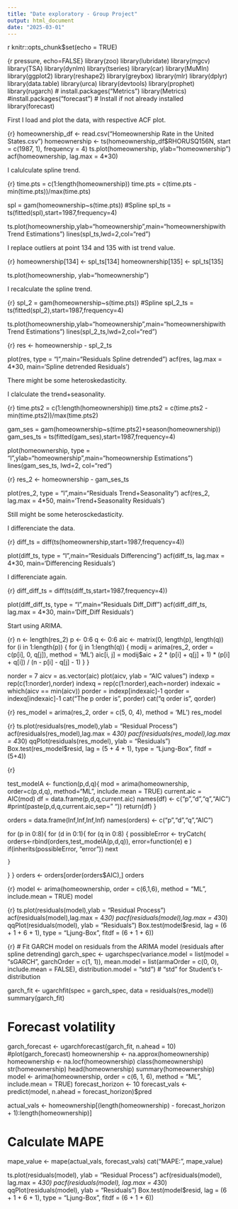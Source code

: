 ---
title: "Date exploratory - Group Project"
output: html_document
date: "2025-03-01"
---

{r setup, include=FALSE}
knitr::opts_chunk$set(echo = TRUE)

{r pressure, echo=FALSE}
library(zoo)
library(lubridate)
library(mgcv)
library(TSA)
library(dynlm)
library(tseries)
library(car)
library(MuMIn)
library(ggplot2)
library(reshape2)
library(greybox)
library(mlr)
library(dplyr)
library(data.table)
library(urca)
library(devtools)
library(prophet)
library(rugarch)
# install.packages("Metrics")
library(Metrics)
#install.packages("forecast")  # Install if not already installed
library(forecast)

First I load and plot the data, with respective ACF plot.

{r}
homeownership_df <- read.csv("Homeownership Rate in the United States.csv")
homeownership <- ts(homeownership_df$RHORUSQ156N, start = c(1987, 1), frequency = 4) 
ts.plot(homeownership, ylab="homeownership")
acf(homeownership, lag.max = 4*30)

I calulculate spline trend.

{r}
time.pts = c(1:length(homeownership))
time.pts = c(time.pts - min(time.pts))/max(time.pts)

spl = gam(homeownership~s(time.pts)) #Spline
spl_ts = ts(fitted(spl),start=1987,frequency=4)

ts.plot(homeownership,ylab="homeownership",main="homeownershipwith Trend Estimations")
lines(spl_ts,lwd=2,col="red")

I replace outliers at point 134 and 135 with ist trend value.

{r}
homeownership[134] <- spl_ts[134]
homeownership[135] <- spl_ts[135]

ts.plot(homeownership, ylab="homeownership")

I recalculate the spline trend.

{r}
spl_2 = gam(homeownership~s(time.pts)) #Spline
spl_2_ts = ts(fitted(spl_2),start=1987,frequency=4)

ts.plot(homeownership,ylab="homeownership",main="homeownershipwith Trend Estimations")
lines(spl_2_ts,lwd=2,col="red")

{r}
res <- homeownership - spl_2_ts

plot(res, type = "l",main="Residuals Spline detrended")
acf(res, lag.max = 4*30, main='Spline detrended Residuals')

There might be some heteroskedasticity.

I clalculate the trend+seasonality.

{r}
time.pts2 = c(1:length(homeownership))
time.pts2 = c(time.pts2 - min(time.pts2))/max(time.pts2)

gam_ses = gam(homeownership~s(time.pts2)+season(homeownership))
gam_ses_ts = ts(fitted(gam_ses),start=1987,frequency=4)

plot(homeownership, type = "l",ylab="homeownership",main="homeownership Estimations")
lines(gam_ses_ts, lwd=2, col="red")

{r}
res_2 <- homeownership - gam_ses_ts

plot(res_2, type = "l",main="Residuals Trend+Seasonality")
acf(res_2, lag.max = 4*50, main='Trend+Seasonality Residuals')

Still might be some heterosckedasticity.

I differenciate the data.

{r}
diff_ts = diff(ts(homeownership,start=1987,frequency=4))

plot(diff_ts, type = "l",main="Residuals Differencing")
acf(diff_ts, lag.max = 4*30, main='Differencing Residuals')

I differenciate again.

{r}
diff_diff_ts = diff(ts(diff_ts,start=1987,frequency=4))

plot(diff_diff_ts, type = "l",main="Residuals Diff_Diff")
acf(diff_diff_ts, lag.max = 4*30, main='Diff_Diff Residuals')

Start using ARIMA.

{r}
n <- length(res_2)
p <- 0:6
q <- 0:6
aic <- matrix(0, length(p), length(q)) 
for (i in 1:length(p)) {
  for (j in 1:length(q)) {
    modij = arima(res_2, order = c(p[i], 0, q[j]), method = 'ML')
    aic[i, j] = modij$aic + 2 * (p[i] + q[j] + 1) * (p[i] + q[i]) / (n - p[i] - q[j] - 1)
  }
}


norder = 7
aicv = as.vector(aic)
plot(aicv, ylab = "AIC values")
indexp = rep(c(1:norder),norder)
indexq = rep(c(1:norder),each=norder)
indexaic = which(aicv == min(aicv))
porder = indexp[indexaic]-1
qorder = indexq[indexaic]-1
cat("The p order is ", porder)
cat("\nThe q order is ", qorder)

{r}
res_model = arima(res_2, order = c(5, 0, 4), method = 'ML')
res_model

{r}
ts.plot(residuals(res_model),ylab = "Residual Process")
acf(residuals(res_model),lag.max = 4*30)
pacf(residuals(res_model),lag.max = 4*30)
qqPlot(residuals(res_model), ylab = "Residuals")
Box.test(res_model$resid, lag = (5 + 4 + 1), type = "Ljung-Box", fitdf = (5+4))

{r}

test_modelA <- function(p,d,q){
  mod = arima(homeownership, order=c(p,d,q), method="ML", include.mean = TRUE)
  current.aic = AIC(mod)
  df = data.frame(p,d,q,current.aic)
  names(df) <- c("p","d","q","AIC")
  #print(paste(p,d,q,current.aic,sep=" "))
  return(df)
}

orders = data.frame(Inf,Inf,Inf,Inf)
names(orders) <- c("p","d","q","AIC")


for (p in 0:8){
  for (d in 0:1){
    for (q in 0:8) {
      possibleError <- tryCatch(
        orders<-rbind(orders,test_modelA(p,d,q)),
        error=function(e) e
      )
      if(inherits(possibleError, "error")) next
      
    }
  }
}
orders <- orders[order(orders$AIC),]
orders


{r}
model <- arima(homeownership, order = c(6,1,6), method = "ML", include.mean = TRUE)
model

{r}
ts.plot(residuals(model),ylab = "Residual Process")
acf(residuals(model),lag.max = 4*30)
pacf(residuals(model),lag.max = 4*30)
qqPlot(residuals(model), ylab = "Residuals")
Box.test(model$resid, lag = (6 + 1 + 6 + 1), type = "Ljung-Box", fitdf = (6 + 1 + 6))

{r}
# Fit GARCH model on residuals from the ARIMA model (residuals after spline detrending)
garch_spec <- ugarchspec(variance.model = list(model = "sGARCH", garchOrder = c(1, 1)),
                         mean.model = list(armaOrder = c(0, 0), include.mean = FALSE),
                         distribution.model = "std")  # "std" for Student's t-distribution

garch_fit <- ugarchfit(spec = garch_spec, data = residuals(res_model))  
summary(garch_fit)

# Forecast volatility
garch_forecast <- ugarchforecast(garch_fit, n.ahead = 10)
#plot(garch_forecast)
homeownership <- na.approx(homeownership)
homeownership <- na.locf(homeownership)
class(homeownership)
str(homeownership)
head(homeownership)
summary(homeownership)
model <- arima(homeownership, order = c(6, 1, 6), method = "ML", include.mean = TRUE)
forecast_horizon <- 10
forecast_vals <- predict(model, n.ahead = forecast_horizon)$pred

actual_vals <- homeownership[(length(homeownership) - forecast_horizon + 1):length(homeownership)]

# Calculate MAPE
mape_value <- mape(actual_vals, forecast_vals)
cat("MAPE: ", mape_value)

ts.plot(residuals(model), ylab = "Residual Process")
acf(residuals(model), lag.max = 4*30)
pacf(residuals(model), lag.max = 4*30)
qqPlot(residuals(model), ylab = "Residuals")
Box.test(model$resid, lag = (6 + 1 + 6 + 1), type = "Ljung-Box", fitdf = (6 + 1 + 6))


